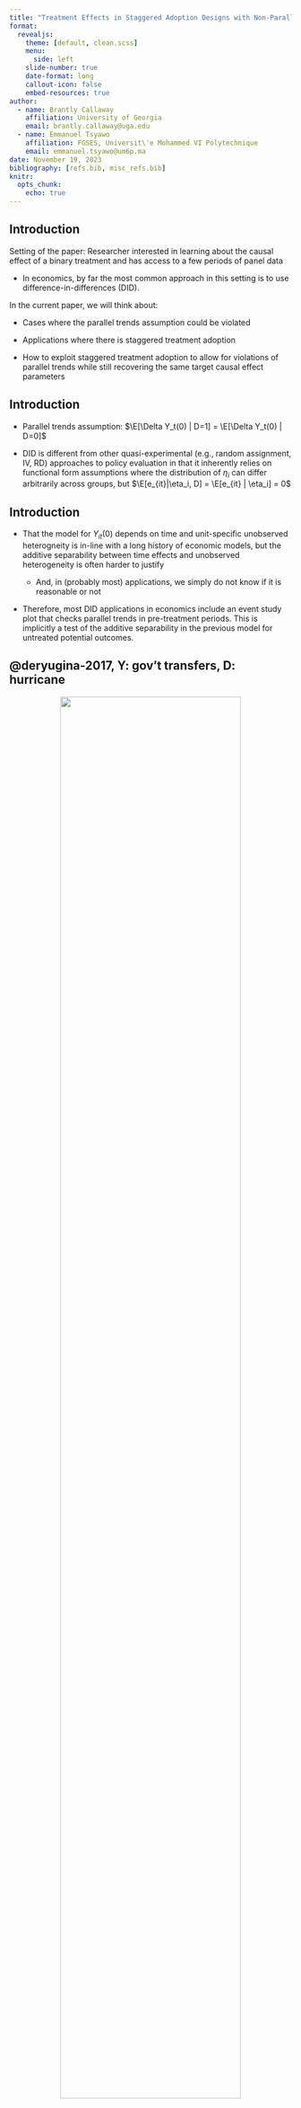 ```yaml
---
title: "Treatment Effects in Staggered Adoption Designs with Non-Parallel Trends"
format: 
  revealjs:
    theme: [default, clean.scss]
    menu:
      side: left
    slide-number: true
    date-format: long
    callout-icon: false
    embed-resources: true
author: 
  - name: Brantly Callaway
    affiliation: University of Georgia
    email: brantly.callaway@uga.edu
  - name: Emmanuel Tsyawo
    affiliation: FGSES, Universit\'e Mohammed VI Polytechnique
    email: emmanuel.tsyawo@um6p.ma
date: November 19, 2023
bibliography: [refs.bib, misc_refs.bib]
knitr:
  opts_chunk:
    echo: true
---
```


## Introduction

$\newcommand{\E}{\mathbb{E}}
\newcommand{\E}{\mathbb{E}}
\newcommand{\var}{\mathrm{var}}
\newcommand{\cov}{\mathrm{cov}}
\newcommand{\Var}{\mathrm{var}}
\newcommand{\Cov}{\mathrm{cov}}
\newcommand{\Corr}{\mathrm{corr}}
\newcommand{\corr}{\mathrm{corr}}
\newcommand{\L}{\mathrm{L}}
\renewcommand{\P}{\mathrm{P}}
\newcommand{\independent}{{\perp\!\!\!\perp}}
\newcommand{\indicator}[1]{ \mathbf{1}\{#1\} }$Setting of the paper: Researcher interested in learning about the causal effect of a binary treatment and has access to a few periods of panel data

* In economics, by far the most common approach in this setting is to use difference-in-differences (DID).  

In the current paper, we will think about:

* Cases where the [parallel trends assumption]{.alert} could be violated

* Applications where there is [staggered treatment adoption]{.alert}

* How to [exploit staggered treatment adoption]{.alert-blue} to allow for violations of parallel trends while still recovering the same target causal effect parameters

## Introduction

* [Parallel trends assumption:]{.alert} $\E[\Delta Y_t(0) | D=1] = \E[\Delta Y_t(0) | D=0]$


* DID is different from other quasi-experimental (e.g., random assignment, IV, RD) approaches to policy evaluation in that it inherently relies on functional form assumptions
\begin{align*}
  Y_{it}(0) = \theta_t + \eta_i + e_{it}
\end{align*}
where the distribution of $\eta_i$ can differ arbitrarily across groups, but $\E[e_{it}|\eta_i, D] = \E[e_{it} | \eta_i] = 0$

## Introduction

* That the model for $Y_{it}(0)$ depends on time and unit-specific unobserved heterogneity is in-line with a long history of economic models, but the [additive separability]{.alert} between time effects and unobserved heterogeneity is often harder to justify

  * And, in (probably most) applications, we simply do not know if it is reasonable or not

* Therefore, most DID applications in economics include an event study plot that [checks parallel trends in pre-treatment periods]{.alert}.  This is implicitly a test of the additive separability in the previous model for untreated potential outcomes.

## @deryugina-2017, Y: gov't transfers, D: hurricane

<center><img src="deryugina-2017-es.png" width=80% /></center>

## @callaway-santanna-2021, Y: employment, D: min. wage

<center><img src="mw_es.png" width=80% /></center>
<!--Earlier we discussed this model for untreated potential outcomes $Y_{it}(0) = h_t(\eta_i, e_{it})$ and argued that it was too general to make much progress on.  -->

## Some ideas

* Allow for certain violations of parallel trends ($\implies$ bounds on causal effect parameters) often connected to the magnitude of the violations of parallel trends in pre-treatment periods [@manski-pepper-2018;@rambachan-roth-2023;@ban-kedagni-2022]

* Consider alternative model for untreated potential outcomes

  * That's what we will do in this paper!
  
  * Using (arguably) the most naturally connected approach to DID, [interactive fixed effects]{.alert} (IFE)
  
  * (I think) IFE is closely connected to the ways that "bounding approaches" allow for violations of parallel trends...
  
* [Running Example:]{.alert} Causal effect of $\underbrace{\textrm{job displacement}}_{\textrm{treatment}}$ on a $\underbrace{\textrm{person's earnings}}_{\textrm{outcome}}$

## IFE Model for Untreated Potential Outcomes

An intermediate case is an interactive fixed effects model for untreated potential outcomes:
\begin{align*}
  Y_{it}(0) = \theta_t + \eta_i + \lambda_i F_t + e_{it}
\end{align*}

* $\lambda_i$ is often referred to as "factor loading" (notation above implies that this is a scalar, but you can allow for higher dimension)

* $F_t$ is often referred to as a "factor"

* $e_{it}$ is idioyncratic in the sense that $\E[e_{it} | \eta_i, \lambda_i, D_i] = 0$

In our context, though, it makes sense to interpret these as

* $\lambda_i$ unobserved heterogeneity (e.g., individual's unobserved "ability")

* $F_t$ the time-varying "return" unobserved heterogeneity (e.g., return to "ability") 

## Interactive Fixed Effects

Interactive fixed effects models allow for violations of parallel trends:

\begin{align*}
  \E[\Delta Y_{it}(0) | D_i = d] = \Delta \theta_t + \E[\lambda_i|D_i=d]\Delta F_t
\end{align*}
which can vary across groups.

[Example:]{.alert} If $\lambda_i$ is "ability" and $F_t$ is increasing over time, then (even in the absence of the treatment) groups with higher mean "ability" will tend to increase outcomes more over time than less skilled groups

[Special Cases:]{.alert}

* Observed $\lambda_i \implies$ regression adjustment

* $F_t = t \implies$ unit-specific linear trend

But allowing $F_t$ to vary arbitrarily is harder...[[[More details](#interactive-fixed-effects-examples)]]


## Staggered Treatment Adoption

Many of the insights of recent work no DID have been in the context of [staggered treatment adoption]{.alert}

* $\implies$ there is variation in treatment timing across units

* @chaisemartin-dhaultfoeuille-2020, @goodman-2021, @callaway-santanna-2021, @sun-abraham-2021, among others

* These papers all treat staggered treatment adoption as a [nuisance]{.alert}, and 

  * Show limitations of two-way fixed regressions for implementing DID identification strategies
  * Provide alternative estimation strategies
  
* In the current paper, we will [exploit]{.alert} staggered treatment adoption in order to identify causal effect parameters
  
## Notation / Data / Setup

Observed data: $\{Y_{i1}, Y_{i2}, \ldots Y_{i\mathcal{T}}, D_{i1}, D_{i2}, \ldots, D_{i\mathcal{T}}\}_{i=1}^n$

* $\mathcal{T}$ time periods

* No one treated in the first time period (i.e., $D_{i1} = 0$)

* Staggered treatment adoption: for $t=2,\ldots,\mathcal{T}$, $D_{it-1} = 1 \implies D_{it}=1$.

* A unit's [group]{.alert} $G_i$ is the time period when it becomes treated.  By convention, set $G_i = \infty$ for units that do not participate in the treatment in any period.

* Potential outcomes: $Y_{it}(g)$, $Y_{it}(\infty)$ is untreated potential outcome

* Observed outcomes: $Y_{it} = Y_{it}(G_i)$

* No anticipation: For $t < G_i$, $Y_{it} = Y_{it}(\infty)$

## Target Parameters

Following CS-2021, we target [group-time average treatment effects]{.alert}:
\begin{align*}
  ATT(g,t) = \E[Y_{it}(g) - Y_{it}(\infty) | G=g]
\end{align*}

* Group-time average treatment effects are the natural [building block]{.alert} for other common target parameters in DID applications such as event studies or an overall $ATT$ (see @callaway-santanna-2021 for more details)

* Back to DID for a moment: Under parallel trends,
  \begin{align*}
    ATT(g,t) = \E[Y_{it} - Y_{ig-1} | G=g] - \E[Y_{it} - Y_{ig-1} | G=g']
  \end{align*}
  for any $g' > t$ (i.e., any group that is not-yet-treated by period $t$)
  
  * $\implies$ $ATT(g,t)$ is often over-identified (OI) 
  * @marcus-santanna-2021 OI $\rightarrow$ more efficiently estimate $ATT(g,t)$
  * This paper: OI $\rightarrow$ relax parallel trends




## Recovering $ATT(g,t)$ with fixed-$\mathcal{T}$ approaches

<span class="alert">Very Simple Case:</span>

* $\mathcal{T}=4$

* 3 groups: 3, 4, $\infty$

* We will target $ATT(3,3) = \E[\Delta Y_{i3} | G_i=3] - \underbrace{\E[\Delta Y_{i3}(0) | G_i=3]}_{\textrm{have to figure out}}$
In this case, given the IFE model for untreated potential outcomes, we have:
\begin{align*}
  \Delta Y_{i3}(0) &= \Delta \theta_3 + \lambda_i \Delta F_3 + \Delta e_{i3} \\
  \Delta Y_{i2}(0) &= \Delta \theta_2 + \lambda_i \Delta F_2 + \Delta e_{i2} \\
\end{align*}
The last equation implies that
\begin{align*}
  \lambda_i = \Delta F_2^{-1}\Big( \Delta Y_{i2}(0) - \Delta \theta_2 - \Delta e_{i2} \Big)
\end{align*}
Plugging this back into the first equation (and combining terms), we have $\rightarrow$



## Fixed-$\mathcal{T}$ approaches

From last slide, combining terms we have that

\begin{align*}
  \Delta Y_{i3}(0) = \underbrace{\Big(\Delta \theta_3 - \frac{\Delta F_3}{\Delta F_2} \Delta \theta_2 \Big)}_{=: \theta_3^*} + \underbrace{\frac{\Delta F_3}{\Delta F_2}}_{=: F_3^*} \Delta Y_{i2}(0) + \underbrace{\Delta e_{i3} - \frac{\Delta F_3}{\Delta F_2} \Delta e_{i2}}_{=: v_{i3}}
\end{align*}



Now (momentarily) suppose that we (somehow) know $\theta_3^*$ and $F_3^*$.  Then,

\begin{align*}
  \E[\Delta Y_{i3}(0) | G_i=3] = \theta_3^* + F_3^* \underbrace{\E[\Delta Y_{i2}(0) | G_i = 3]}_{\textrm{identified}} + \underbrace{\E[v_{i3}|G_i=3]}_{=0}
\end{align*}

$\implies$ this term is identified; hence, we can recover $ATT(3,3)$.



## Fixed-$\mathcal{T}$ approaches

From last slide, combining terms we have that

\begin{align*}
  \Delta Y_{i3}(0) = \underbrace{\Big(\Delta \theta_3 - \frac{\Delta F_3}{\Delta F_2} \Delta \theta_2 \Big)}_{=: \theta_3^*} + \underbrace{\frac{\Delta F_3}{\Delta F_2}}_{=: F_3^*} \Delta Y_{i2}(0) + \underbrace{\Delta e_{i3} - \frac{\Delta F_3}{\Delta F_2} \Delta e_{i2}}_{=: v_{i3}}
\end{align*}

<span class="alert">How can we recover $\theta_3^*$ and $F_3^*$?</span>



Notice: this involves untreated potential outcomes through period 3, and we have groups 4 and $\infty$ for which we observe these untreated potential outcomes.  This suggests using those groups.

* However, this is not so simple because, by construction, $\Delta Y_{i2}(0)$ is correlated with $v_{i3}$ (note: $v_{i3}$ contains $\Delta e_{i2} \implies$ they will be correlated by construction)

* We need some exogenous variation (IV) to recover the parameters $\rightarrow$

## Fixed-$\mathcal{T}$ approaches

There are a number of different ideas here:



* Make additional assumptions ruling out serial correlation in $e_{it}$ $\implies$ can use lags of outcomes as instruments [@imbens-kallus-mao-2021]:

    * But this is seen as a strong assumption in many applications [@bertrand-duflo-mullainathan-2004]
    

    
* Alternatively can introduce covariates and make auxiliary assumptions about them [@callaway-karami-2023;@brown-butts-2023;@brown-butts-westerlund-2023]


    
* However, it turns out that, with staggered treatment adoption, you can recover $ATT(3,3)$ essentially for free



## Our Approach

In particular, notice that, given that we have two distinct untreated groups in period 3: group 4 and group $\infty$, then we have two moment conditions:

\begin{align*}
  \E[\Delta Y_{i3}(0) | G=4] &= \theta_3^* + F_3^* \E[\Delta Y_{i2}(0) | G=4] \\
  \E[\Delta Y_{i3}(0) | G=\infty] &= \theta_3^* + F_3^* \E[\Delta Y_{i2}(0) | G=\infty] \\
\end{align*}
We can solve these for $\theta_3^*$ and $F_3^*$:
\begin{align*}
  F_3^* = \frac{\E[\Delta Y_{i3}|G_i=\infty] - \E[\Delta Y_{i3}|G_i=4]}{\E[\Delta Y_{i2}|G_i=\infty] - \E[\Delta Y_{i2}|G_i=4]}
\end{align*}

$\implies$ we can recover $ATT(3,3)$.

<!--More generally our approach: Estimate model for $(Y_{it}(0)-Y_{ig-1}(0))$ using data from all not-yet-treated groups where the group variables themselves serve as instruments for $\Big(\Delta Y_{ig-1}(0), \ldots, \Delta Y_{ig-R-1}(0)\Big)$ (endogenous by construction).-->


## Additional Details about Identification

An important issue for IFE approaches is determining how many IFEs terms there are (e.g., 0, 1, 2, ...)

* Interestingly, there is a tight link in our approach between this "model selection" and identification

  * In cases where parallel trends holds in pre-treatment periods $\implies$ 0 IFEs, failure of relevance condition if we try to include 1 IFE
  
  * In cases where parallel trends is violated in pre-treatment periods (essentially) $\implies$ (at least) 1 IFE, relevance condition holds for recovering $ATT(g,t)$.
  
DID infrastructure related to pre-testing also carries over to our approach

[[[Detailed Version](#additional-details-about-identification-1)]]



## Discussion

* Can scale this argument up for more periods, groups, and IFEs (see paper)

* Relative to other approaches to dealing with IFEs:

  * We do not need a large number of periods or extra auxiliary assumptions
  
  * Only need there to be staggered treatment adoption

  * The main drawback is that can't recover as many $ATT(g,t)$'s; e.g., in this example, we can't recover $ATT(3,4)$ or $ATT(4,4)$ which might be recoverable in other settings
  
* Generality: we have talked about IFE models, but 

  * There are other types of models that need extra moment conditions (e.g., dynamic panel data model for $Y_{it}(0)$), could use the same sort of idea there
  
<!-- use states in role of groups -->

## Conclusion

Comments very welcome: `brantly.callaway@uga.edu`

[Code:]{.alert} `staggered_ife2` function in `ife` package in R, available at <a href="github.com/bcallaway11/ife">github.com/bcallaway11/ife</a>

# Appendix {visibility="uncounted"}

## References {visibility="uncounted"}

::: {#refs}
:::

## Interactive Fixed Effects Examples {visibility="uncounted"}

Interactive fixed effects models for untreated potential outcomes generalize some other important cases:



<span class="alert">Example 1: </span> Suppose we observe $\lambda_i$, then this amounts to the regression adjustment version of DID with a time-invariant covariate



<span class="alert">Example 2: </span> Suppose you know that $F_t = t$, then this leads to a *unit-specific linear trend model*:
\begin{align*}
  Y_{it}(0) = \theta_t + \eta_i + \lambda_i t + e_{it}
\end{align*}

## Interactive Fixed Effects Examples (cont'd) {visibility="uncounted"}

To allow for $F_t$ to change arbitrarily over time is harder...




<span class="alert">Example 3: </span> Interactive fixed effects models also provide a connection to "large-T" approaches such as synthetic control and synthetic DID [@abadie-diamond-hainmueller-2010;@arkhangelsky-etal-2021]

* e.g., one of the motivations of the SCM in ADH-2010 is that (given large-T) constructing a synthetic control can balance the factor loadings in an interactive fixed effects model for untreated potential outcomes

[[[Back](#interactive-fixed-effects)]]


## How can you recover $ATT(g,t)$ in an IFE setting? {visibility="uncounted"}

There are a lot of ideas.  Probably the most prominent idea is to directly estimate the model for untreated potential outcomes and impute untreated potential outcomes

* See [@xu-2017;@gobillon-magnac-2016] for substantial detail on this front

* For example, @xu-2017 uses @bai-2009 principal components approach to estimate the model.  

  * This is a bit different in spirit from what we have been doing before as this argument requires the number of time periods to be "large"

## Additional Details about Identification {visibility="uncounted"}

For the IFE model not to "reduce" to two-way fixed effects, we need to rule out both:

* $\E[\lambda_i | G_i=3] = \E[\lambda_i | G_i=4] = \E[\lambda_i | G_i = \infty]$

* $F_1 = F_2 = F_3 = F_4$

But we need to strengthen these for our approach to work

## What could go right/wrong? {visibility="uncounted"}

[Relevance:]{.alert} We additionally need that both

* $\E[\lambda_i | G_i=4] \neq \E[\lambda_i | G_i = \infty]$

* $F_2 \neq F_1$

Otherwise, $G_i = 4$ and $G_i = \infty$ have the same trend between the first two periods.

. . .

[Case 1:]{.alert} $F_2 \neq F_1$ but $\E[\lambda_i | G_i=3] \neq \E[\lambda_i | G_i=4] = \E[\lambda_i | G_i = \infty]$

* $\implies$ our approach won't work, but you would be able to see that $G_i=3$ is trending differently from $G_i=4$ and $G_i=\infty$

* Effectively, $G_i=4$ and $G_i=\infty$ are the "same" comparison group, so we cannot deal with the IFE, but we can reject parallel trends in the same way as typical DID approaches

## What could go right/wrong? {visibility="uncounted"}

[Relevance:]{.alert} We additionally need that both

* $\E[\lambda_i | G_i=4] \neq \E[\lambda_i | G_i = \infty]$

* $F_2 \neq F_1$

Otherwise, $G_i = 4$ and $G_i = \infty$ have the same trend between the first two periods.

. . .

[Case 2:]{.alert} $\E[\lambda_i | G_i=4] \neq \E[\lambda_i | G_i = \infty]$ but $F_3 \neq F_2 = F_1$

* $\implies$ our approach won't work, but (I think) no approach would work here

* In this case, all groups trend the same between periods 1 and 2, so it looks like parallel trends holds.  Here it does hold in pre-treatment periods, but it is violated in post-treatment periods

* This is closely related to the saying: "parallel trends is fundamentally untestable"

## What could go right/wrong? {visibility="uncounted"}

[Exogeneity:]{.alert} 

* Can't directly test, but a lot of the DID infrastructure carries over here. 

* For DID, can "pre-test" parallel trends if there is more than 1 pre-treatment period

* For our approach, we need 2 pre-treatment periods to identify $ATT(g,t)$, but if there are more pre-treatment periods then we can pre-test

* If there are more factors (say $R$), we need $R+1$ pre-treatment periods to recover $ATT(g,t)$, but if there are more pre-treatment periods then we can pre-test.

[[[Back](#additional-details-about-identification)]]